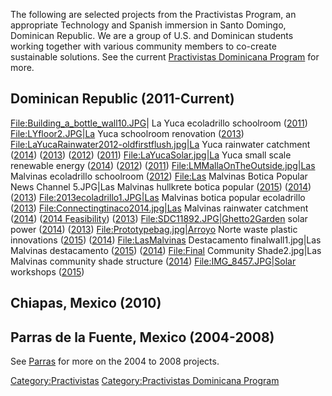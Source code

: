 The following are selected projects from the Practivistas Program, an appropriate Technology and Spanish immersion in Santo Domingo, Dominican Republic. We are a group of U.S. and Dominican students working together with various community members to co-create sustainable solutions. See the current [[Practivistas Dominicana Program]] for more.

==Dominican Republic (2011-Current)==
<gallery caption="Practivistas Dominicana Projects" widths=200>
File:Building_a_bottle_wall10.JPG| La Yuca ecoladrillo schoolroom ([[La Yuca ecoladrillo schoolroom 2011|2011]]) 
File:LYfloor2.JPG|La Yuca schoolroom renovation ([[La Yuca schoolroom renovation|2013]])
File:LaYucaRainwater2012-oldfirstflush.jpg|La Yuca rainwater catchment ([[La Yuca rainwater 2014|2014]]) ([[La Yuca rainwater catchment 2013|2013]]) ([[La Yuca rainwater catchment 2012|2012]]) ([[La Yuca rainwater catchment 2011|2011]])
File:LaYucaSolar.jpg|La Yuca small scale renewable energy ([[La Yuca renewable energy 2014|2014]]) ([[La Yuca small scale renewable energy 2012|2012]]) ([[La Yuca small scale renewable energy 2011|2011]])
File:LMMallaOnTheOutside.jpg|Las Malvinas ecoladrillo schoolroom ([[Las Malvinas ecoladrillo schoolroom|2012]])
File:Las Malvinas Botica Popular News Channel 5.JPG|Las Malvinas hullkrete botica popular ([[Las Malvinas Botica Popular 2015|2015]]) ([[Hullkrete and fiber-crete|2014]]) ([[Las Malvinas botica popular hullkrete 2013|2013]]) 
File:2013ecoladrillo1.JPG|Las Malvinas botica popular ecoladrillo ([[Las Malvinas botica popular ecoladrillo 2013|2013]]) 
File:Connectingtinaco2014.jpg|Las Malvinas rainwater catchment ([[Las Malvinas rainwater 2014|2014]]) ([[Las Malvinas rainwater feasibility study 2014|2014 Feasibility]]) ([[Las Malvinas Rainwater Catchment System|2013]]) 
File:SDC11892.JPG|Ghetto2Garden solar power ([[Ghetto2Garden renewable energy 2014|2014]]) ([[Ghetto2Garden solar power|2013]])
File:Prototypebag.jpg|Arroyo Norte waste plastic innovations ([[Arroyo Norte waste plastic innovation|2015]]) ([[Arroyo Norte sustainable market materials|2014]])
File:LasMalvinas Destacamento finalwall1.jpg|Las Malvinas destacamento ([[Las Malvinas hullkrete 2015|2015]]) ([[Las Malvinas destacamento|2014]])
File:Final Community Shade2.jpg|Las Malvinas community shade structure ([[Las Malvinas community center shade|2014]])
File:IMG_8457.JPG|Solar workshops ([[Practivistas solar 2015|2015]])
</gallery>

==Chiapas, Mexico (2010)==
{{Category:HSU Chiapas Program 2010/Gallery}}

==Parras de la Fuente, Mexico (2004-2008)==
See [[Parras]] for more on the 2004 to 2008 projects.

[[Category:Practivistas]]
[[Category:Practivistas Dominicana Program]]